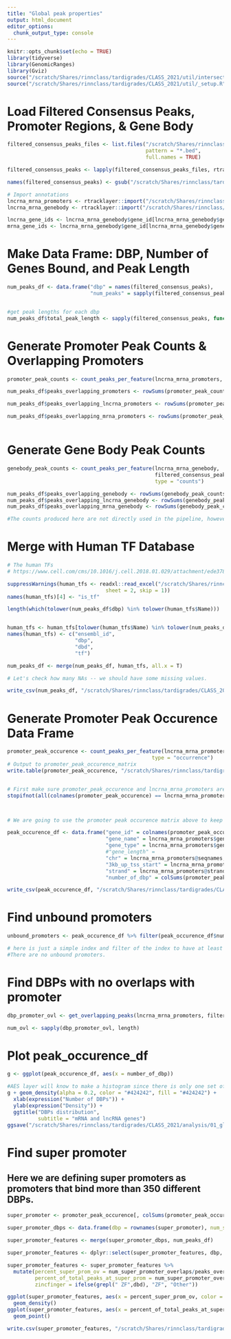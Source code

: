 ```yaml
---
title: "Global peak properties"
output: html_document
editor_options: 
  chunk_output_type: console
---
```


```r
knitr::opts_chunk$set(echo = TRUE)
library(tidyverse)
library(GenomicRanges)
library(Gviz)
source("/scratch/Shares/rinnclass/tardigrades/CLASS_2021/util/intersect_functions.R")
source("/scratch/Shares/rinnclass/tardigrades/CLASS_2021/util/_setup.R")
```

# Load Filtered Consensus Peaks, Promoter Regions, & Gene Body


```r


filtered_consensus_peaks_files <- list.files("/scratch/Shares/rinnclass/tardigrades/CLASS_2021/analysis/00_consensus_peaks/results/filtered_consensus", 
                                             pattern = "*.bed",
                                             full.names = TRUE)

filtered_consensus_peaks <- lapply(filtered_consensus_peaks_files, rtracklayer::import)

names(filtered_consensus_peaks) <- gsub("/scratch/Shares/rinnclass/tardigrades/CLASS_2021/analysis/00_consensus_peaks/results/filtered_consensus/|_filtered_consensus_peaks.bed", "", filtered_consensus_peaks_files)

# Import annotations
lncrna_mrna_promoters <- rtracklayer::import("/scratch/Shares/rinnclass/tardigrades/CLASS_2021/analysis/00_consensus_peaks/results/promoters/lncrna_mrna_promoters.gtf")
lncrna_mrna_genebody <- rtracklayer::import("/scratch/Shares/rinnclass/tardigrades/CLASS_2021/analysis/00_consensus_peaks/results/genebody/lncrna_mrna_genebody.gtf")

lncrna_gene_ids <- lncrna_mrna_genebody$gene_id[lncrna_mrna_genebody$gene_type == "lncRNA"]
mrna_gene_ids <- lncrna_mrna_genebody$gene_id[lncrna_mrna_genebody$gene_type == "protein_coding"]
```

# Make Data Frame: DBP, Number of Genes Bound, and Peak Length

```r
num_peaks_df <- data.frame("dbp" = names(filtered_consensus_peaks),
                           "num_peaks" = sapply(filtered_consensus_peaks, length))


#get peak lengths for each dbp
num_peaks_df$total_peak_length <- sapply(filtered_consensus_peaks, function(x) sum(width(x)))

```

# Generate Promoter Peak Counts & Overlapping Promoters

```r

promoter_peak_counts <- count_peaks_per_feature(lncrna_mrna_promoters, filtered_consensus_peaks, type = "counts")

num_peaks_df$peaks_overlapping_promoters <- rowSums(promoter_peak_counts)

num_peaks_df$peaks_overlapping_lncrna_promoters <- rowSums(promoter_peak_counts[,lncrna_gene_ids])

num_peaks_df$peaks_overlapping_mrna_promoters <- rowSums(promoter_peak_counts[,mrna_gene_ids])



```

# Generate Gene Body Peak Counts

```r

genebody_peak_counts <- count_peaks_per_feature(lncrna_mrna_genebody, 
                                                filtered_consensus_peaks, 
                                                type = "counts")

num_peaks_df$peaks_overlapping_genebody <- rowSums(genebody_peak_counts)
num_peaks_df$peaks_overlapping_lncrna_genebody <- rowSums(genebody_peak_counts[,lncrna_gene_ids])
num_peaks_df$peaks_overlapping_mrna_genebody <- rowSums(genebody_peak_counts[,mrna_gene_ids])

#The counts produced here are not directly used in the pipeline, however, this data is useful for other analysis.
```

# Merge with Human TF Database

```r
# The human TFs
# https://www.cell.com/cms/10.1016/j.cell.2018.01.029/attachment/ede37821-fd6f-41b7-9a0e-9d5410855ae6/mmc2.xlsx

suppressWarnings(human_tfs <- readxl::read_excel("/scratch/Shares/rinnclass/data/mmc2.xlsx",
                                sheet = 2, skip = 1))
names(human_tfs)[4] <- "is_tf"

length(which(tolower(num_peaks_df$dbp) %in% tolower(human_tfs$Name)))


human_tfs <- human_tfs[tolower(human_tfs$Name) %in% tolower(num_peaks_df$dbp), 1:4]
names(human_tfs) <- c("ensembl_id",
                      "dbp",
                      "dbd",
                      "tf")

num_peaks_df <- merge(num_peaks_df, human_tfs, all.x = T)

# Let's check how many NAs -- we should have some missing values.

write_csv(num_peaks_df, "/scratch/Shares/rinnclass/tardigrades/CLASS_2021/analysis/01_global_peak_properties/results/num_peaks_df.csv")
```

# Generate Promoter Peak Occurence Data Frame

```r
promoter_peak_occurence <- count_peaks_per_feature(lncrna_mrna_promoters, filtered_consensus_peaks, 
                                               type = "occurrence")
# Output to promoter_peak_occurence_matrix
write.table(promoter_peak_occurence, "/scratch/Shares/rinnclass/tardigrades/CLASS_2021/analysis/01_global_peak_properties/results/lncrna_mrna_promoter_peak_occurence_matrix.tsv")


# First make sure promoter_peak_occurence and lncrna_mrna_promoters are in the same order
stopifnot(all(colnames(promoter_peak_occurence) == lncrna_mrna_promoters$gene_id))



# We are going to use the promoter peak occurence matrix above to keep adding onto in future files.

peak_occurence_df <- data.frame("gene_id" = colnames(promoter_peak_occurence),
                                "gene_name" = lncrna_mrna_promoters$gene_name,
                                "gene_type" = lncrna_mrna_promoters$gene_type,
                                #"gene_length" = 
                                "chr" = lncrna_mrna_promoters@seqnames,   
                                "3kb_up_tss_start" = lncrna_mrna_promoters@ranges@start,
                                "strand" = lncrna_mrna_promoters@strand,
                                "number_of_dbp" = colSums(promoter_peak_occurence))

write_csv(peak_occurence_df, "/scratch/Shares/rinnclass/tardigrades/CLASS_2021/analysis/01_global_peak_properties/results/peak_occurence_dataframe.csv")
```

# Find unbound promoters

```r
unbound_promoters <- peak_occurence_df %>% filter(peak_occurence_df$number_of_dbp < 1)

# here is just a simple index and filter of the index to have at least 1 dbp bound.
#There are no unbound promoters.
```

# Find DBPs with no overlaps with promoter

```r
dbp_promoter_ovl <- get_overlapping_peaks(lncrna_mrna_promoters, filtered_consensus_peaks)

num_ovl <- sapply(dbp_promoter_ovl, length)

```

# Plot peak_occurence_df

```r

g <- ggplot(peak_occurence_df, aes(x = number_of_dbp))

#AES layer will know to make a histogram since there is only one set of values for x.
g + geom_density(alpha = 0.2, color = "#424242", fill = "#424242") +
  xlab(expression("Number of DBPs")) +
  ylab(expression("Density")) +
  ggtitle("DBPs distribution",
          subtitle = "mRNA and lncRNA genes") 
ggsave("/scratch/Shares/rinnclass/tardigrades/CLASS_2021/analysis/01_global_peak_properties/figures/DBPs_distribution.png", height = 5, width = 8)
```

# Find super promoter
## Here we are defining super promoters as promoters that bind more than 350 different DBPs.
```r
super_promoter <- promoter_peak_occurence[, colSums(promoter_peak_occurence) > 350]

super_promoter_dbps <- data.frame(dbp = rownames(super_promoter), num_super_promoter_overlaps = rowSums(super_promoter))

super_promoter_features <- merge(super_promoter_dbps, num_peaks_df)

super_promoter_features <- dplyr::select(super_promoter_features, dbp, num_super_promoter_overlaps, everything() )

super_promoter_features <- super_promoter_features %>%
  mutate(percent_super_prom_ov = num_super_promoter_overlaps/peaks_overlapping_promoters * 100, 
         percent_of_total_peaks_at_super_prom = num_super_promoter_overlaps/num_peaks * 100,
         zincfinger = ifelse(grepl(" ZF",dbd), "ZF", "Other"))

ggplot(super_promoter_features, aes(x = percent_super_prom_ov, color = zincfinger)) +
  geom_density()
ggplot(super_promoter_features, aes(x = percent_of_total_peaks_at_super_prom, y = percent_super_prom_ov)) + 
  geom_point()

write.csv(super_promoter_features, "/scratch/Shares/rinnclass/tardigrades/CLASS_2021/analysis/01_global_peak_properties/results/super_promoter_features.csv")

```





